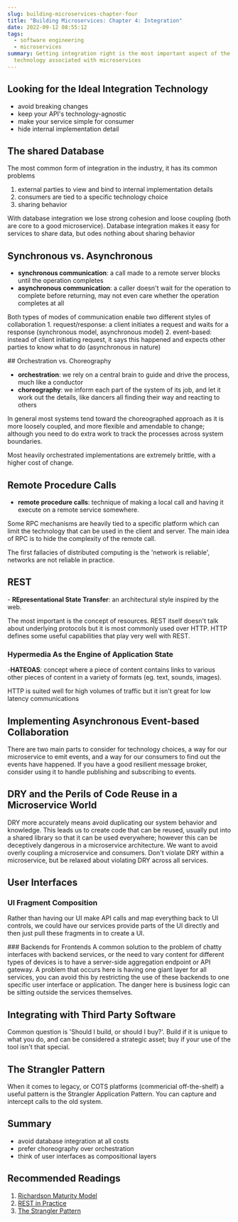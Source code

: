 ```yaml
---
slug: building-microservices-chapter-four
title: "Building Microservices: Chapter 4: Integration"
date: 2022-09-12 08:55:12
tags:
  - software engineering
  - microservices
summary: Getting integration right is the most important aspect of the
  technology associated with microservices
---
```

## Looking for the Ideal Integration Technology
- avoid breaking changes
- keep your API's technology-agnostic
- make your service simple for consumer
- hide internal implementation detail

## The shared Database
T﻿he most common form of integration in the industry, it has its common problems
1. external parties to view and bind to internal implementation details
2. consumers are tied to a specific technology choice
3. sharing behavior

W﻿ith database integration we lose strong cohesion and loose coupling (both are core to a good microservice). Database integration makes it easy for services to share data, but odes nothing about sharing behavior

## Synchronous vs. Asynchronous
- **synchronous communication**: a call made to a remote server blocks until the operation completes
- **asynchronous communication**: a caller doesn't wait for the operation to complete before returning, may not even care whether the operation completes at all

B﻿oth types of modes of communication enable two different styles of collaboration
1﻿. request/response: a client initiates a request and waits for a response (synchronous model, asynchronous model)
2﻿. event-based: instead of client initiating request, it says this happened and expects other parties to know what to do (asynchronous in nature)

#﻿# Orchestration vs. Choreography
- **orchestration**: we rely on a central brain to guide and drive the process, much like a conductor
- **choreography**: we inform each part of the system of its job, and let it work out the details, like dancers all finding their way and reacting to others

In general most systems tend toward the choreographed approach as it is more loosely coupled, and more flexible and amendable to change; although you need to do extra work to track the processes across system boundaries.

M﻿ost heavily orchestrated implementations are extremely brittle, with a higher cost of change.

## Remote Procedure Calls
- **remote procedure calls**: technique of making a local call and having it execute on a remote service somewhere.

S﻿ome RPC mechanisms are heavily tied to a specific platform which can limit the technology that can be used in the client and server. The main idea of RPC is to hide the complexity of the remote call. 

T﻿he first fallacies of distributed computing is the 'network is reliable', networks are not reliable in practice.

## R﻿EST
-﻿ **REpresentational State Transfer**: an architectural style inspired by the web.

T﻿he most important is the concept of resources. REST itself doesn't talk about underlying protocols but it is most commonly used over HTTP. HTTP defines some useful capabilities that play very well with REST. 

### Hypermedia As the Engine of Application State
-**HATEOAS**: concept where a piece of content contains links to various other pieces of content in a variety of formats (eg. text, sounds, images). 

H﻿TTP is suited well for high volumes of traffic but it isn't great for low latency communications

## Implementing Asynchronous Event-based Collaboration

T﻿here are two main parts to consider for technology choices, a way for our microservice to emit events, and a way for our consumers to find out the events have happened. If you have a good resilient message broker, consider using it to handle publishing and subscribing to events. 

## DRY and the Perils of Code Reuse in a Microservice World
D﻿RY more accurately means avoid duplicating our system behavior and knowledge. This leads us to create code that can be reused, usually put into a shared library so that it can be used everywhere; however this can be deceptively dangerous in a microservice architecture. We want to avoid overly coupling a microservice and consumers. Don't violate DRY within a microservice, but be relaxed about violating DRY across all services. 

## User Interfaces
### UI Fragment Composition
R﻿ather than having our UI make API calls and map everything back to UI controls, we could have our services provide parts of the UI directly and then just pull these fragments in to create a UI. 

#﻿## Backends for Frontends
A﻿ common solution to the problem of chatty interfaces with backend services, or the need to vary content for different types of devices is to have a server-side aggregation endpoint or API gateway. A problem that occurs here is having one giant layer for all services, you can avoid this by restricting the use of these backends to one specific user interface or application. The danger here is business logic can be sitting outside the services themselves. 

## Integrating with Third Party Software
C﻿ommon question is 'Should I build, or should I buy?'. Build if it is unique to what you do, and can be considered a strategic asset; buy if your use of the tool isn't that special.

## The Strangler Pattern
W﻿hen it comes to legacy, or COTS  platforms (commericial off-the-shelf) a useful pattern is the Strangler Application Pattern. You can capture and intercept calls to the old system. 

## Summary
- avoid database integration at all costs
- prefer choreography over orchestration
- think of user interfaces as compositional layers

## Recommended Readings
1. [Richardson Maturity Model](https://martinfowler.com/articles/richardsonMaturityModel.html) 
2. [REST in Practice](https://learning.oreilly.com/library/view/rest-in-practice/9781449383312/)
3. [The Strangler Pattern](https://martinfowler.com/bliki/StranglerFigApplication.html)

